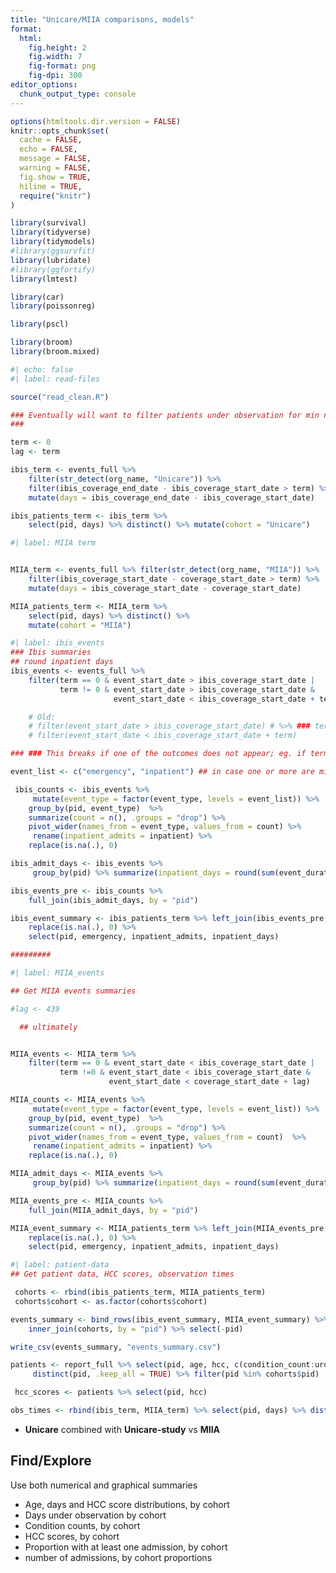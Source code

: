 ```yaml
---
title: "Unicare/MIIA comparisons, models"
format:
  html:
    fig.height: 2
    fig.width: 7
    fig-format: png
    fig-dpi: 300
editor_options:
  chunk_output_type: console
---
```


```r
options(htmltools.dir.version = FALSE)
knitr::opts_chunk$set(
  cache = FALSE,
  echo = FALSE,
  message = FALSE,
  warning = FALSE,
  fig.show = TRUE,
  hiline = TRUE,
  require("knitr")
)

```

```r
library(survival)
library(tidyverse)
library(tidymodels)
#library(ggsurvfit)
library(lubridate)
#library(ggfortify)
library(lmtest)

library(car)
library(poissonreg)

library(pscl)

library(broom)
library(broom.mixed)

```

```r
#| echo: false
#| label: read-files

source("read_clean.R")

```

```r


### Eventually will want to filter patients under observation for min number of days,
###

term <- 0
lag <- term

ibis_term <- events_full %>%
    filter(str_detect(org_name, "Unicare")) %>%
    filter(ibis_coverage_end_date - ibis_coverage_start_date > term) %>%
    mutate(days = ibis_coverage_end_date - ibis_coverage_start_date)

ibis_patients_term <- ibis_term %>%
    select(pid, days) %>% distinct() %>% mutate(cohort = "Unicare")


```

```r
#| label: MIIA term


MIIA_term <- events_full %>% filter(str_detect(org_name, "MIIA")) %>%
    filter(ibis_coverage_start_date - coverage_start_date > term) %>%
    mutate(days = ibis_coverage_start_date - coverage_start_date)

MIIA_patients_term <- MIIA_term %>%
    select(pid, days) %>% distinct() %>%
    mutate(cohort = "MIIA")

```

```r
#| label: ibis_events
### Ibis summaries
## round inpatient days
ibis_events <- events_full %>%
    filter(term == 0 & event_start_date > ibis_coverage_start_date |
           term != 0 & event_start_date > ibis_coverage_start_date &
                       event_start_date < ibis_coverage_start_date + term)

    # Old:
    # filter(event_start_date > ibis_coverage_start_date) # %>% ### term here!!
    # filter(event_start_date < ibis_coverage_start_date + term)

### ### This breaks if one of the outcomes does not appear; eg. if term is large.

event_list <- c("emergency", "inpatient") ## in case one or more are missing

 ibis_counts <- ibis_events %>%
     mutate(event_type = factor(event_type, levels = event_list)) %>%
    group_by(pid, event_type)  %>%
    summarize(count = n(), .groups = "drop") %>%
    pivot_wider(names_from = event_type, values_from = count) %>% 
     rename(inpatient_admits = inpatient) %>% 
    replace(is.na(.), 0)

ibis_admit_days <- ibis_events %>%
     group_by(pid) %>% summarize(inpatient_days = round(sum(event_duration_days), 0))

ibis_events_pre <- ibis_counts %>%
    full_join(ibis_admit_days, by = "pid")

ibis_event_summary <- ibis_patients_term %>% left_join(ibis_events_pre, by = "pid") %>%
    replace(is.na(.), 0) %>%
    select(pid, emergency, inpatient_admits, inpatient_days)

#########
```

```r
#| label: MIIA_events

## Get MIIA events summaries

#lag <- 439

  ## ultimately


MIIA_events <- MIIA_term %>%
    filter(term == 0 & event_start_date < ibis_coverage_start_date |
           term !=0 & event_start_date < ibis_coverage_start_date &
                      event_start_date < coverage_start_date + lag)

MIIA_counts <- MIIA_events %>%
     mutate(event_type = factor(event_type, levels = event_list)) %>%
    group_by(pid, event_type)  %>%
    summarize(count = n(), .groups = "drop") %>%
    pivot_wider(names_from = event_type, values_from = count)  %>%
     rename(inpatient_admits = inpatient) %>% 
    replace(is.na(.), 0)

MIIA_admit_days <- MIIA_events %>%
     group_by(pid) %>% summarize(inpatient_days = round(sum(event_duration_days), 0))

MIIA_events_pre <- MIIA_counts %>%
    full_join(MIIA_admit_days, by = "pid")

MIIA_event_summary <- MIIA_patients_term %>% left_join(MIIA_events_pre, by = "pid") %>%
    replace(is.na(.), 0) %>%
    select(pid, emergency, inpatient_admits, inpatient_days)


```

```r
#| label: patient-data
## Get patient data, HCC scores, observation times

 cohorts <- rbind(ibis_patients_term, MIIA_patients_term)
 cohorts$cohort <- as.factor(cohorts$cohort)

```

```r

events_summary <- bind_rows(ibis_event_summary, MIIA_event_summary) %>% 
    inner_join(cohorts, by = "pid") %>% select(-pid)

```


```r
write_csv(events_summary, "events_summary.csv")
```


```r
patients <- report_full %>% select(pid, age, hcc, c(condition_count:urologic_cancer)) %>% 
     distinct(pid, .keep_all = TRUE) %>% filter(pid %in% cohorts$pid)

 hcc_scores <- patients %>% select(pid, hcc)

obs_times <- rbind(ibis_term, MIIA_term) %>% select(pid, days) %>% distinct()

```

-   **Unicare** combined with **Unicare-study** vs **MIIA**

## Find/Explore

Use both numerical and graphical summaries

-   Age, days and HCC score distributions, by cohort
-   Days under observation by cohort
-   Condition counts, by cohort
-   HCC scores, by cohort
-   Proportion with at least one admission, by cohort
-   number of admissions, by cohort proportions
